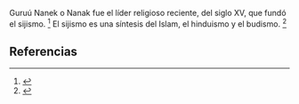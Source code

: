 Guruú Nanek o Nanak fue el líder religioso reciente, del siglo XV, que fundó el sijismo. <ref name="n0">{{lib|LU|92|5|8}}</ref> El sijismo es una síntesis del Islam, el hinduismo y el budismo. <ref name="n1">{{lib|LU|92|5|15}}</ref> 

== Referencias ==

<references/>
